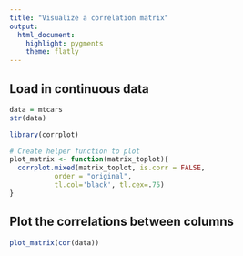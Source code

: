 ```yaml
---
title: "Visualize a correlation matrix"
output:
  html_document:
    highlight: pygments
    theme: flatly
---
```


Load in continuous data
-------------
```r
data = mtcars
str(data)
```

```r
library(corrplot)

# Create helper function to plot
plot_matrix <- function(matrix_toplot){
  corrplot.mixed(matrix_toplot, is.corr = FALSE, 
           order = "original", 
           tl.col='black', tl.cex=.75)
}
```

## Plot the correlations between columns
```r
plot_matrix(cor(data))
```

